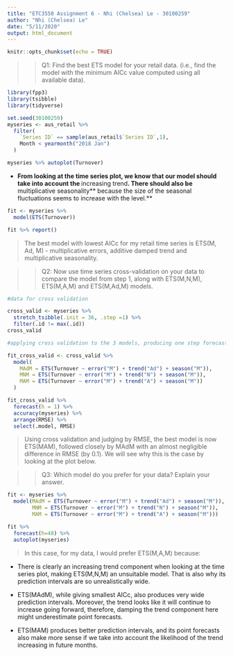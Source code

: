 ---
title: "ETC3550 Assignment 6 - Nhi (Chelsea) Le - 30100259"
author: "Nhi (Chelsea) Le"
date: "5/11/2020"
output: html_document
---

```{r setup, include=FALSE}
knitr::opts_chunk$set(echo = TRUE)
```

>> Q1:  Find the best ETS model for your retail data. (i.e., find the model with the minimum AICc value computed using all available data).

```{r}
library(fpp3)
library(tsibble)
library(tidyverse)

set.seed(30100259)
myseries <- aus_retail %>%
  filter(
    `Series ID` == sample(aus_retail$`Series ID`,1),
    Month < yearmonth("2018 Jan")
  )
```

```{r}
myseries %>% autoplot(Turnover)
```
* **From looking at the time series plot, we know that our model should take into account the **increasing trend**. There should also be **multiplicative seasonality** because the size of the seasonal fluctuations seems to increase with the level.**

```{r}
fit <- myseries %>% 
  model(ETS(Turnover))

fit %>% report()
```

> The best model with lowest AICc for my retail time series is ETS(M, Ad, M) - multiplicative errors, additive damped trend and multiplicative seasonality. 

>> Q2: Now use time series cross-validation on your data to compare the model from step 1, along with ETS(M,N,M), ETS(M,A,M) and ETS(M,Ad,M) models. 

```{r}
#data for cross validation

cross_valid <- myseries %>% 
  stretch_tsibble(.init = 36, .step =1) %>% 
  filter(.id != max(.id))
cross_valid
```

```{r}

#applying cross validation to the 3 models, producing one step forecasts and comparing the RMSEs

fit_cross_valid <- cross_valid %>% 
  model(
    MAdM = ETS(Turnover ~ error("M") + trend("Ad") + season("M")),
    MNM = ETS(Turnover ~ error("M") + trend("N") + season("M")),
    MAM = ETS(Turnover ~ error("M") + trend("A") + season("M"))
  )

fit_cross_valid %>%
  forecast(h = 1) %>%
  accuracy(myseries) %>% 
  arrange(RMSE) %>% 
  select(.model, RMSE)
```
> Using cross validation and judging by RMSE, the best model is now ETS(MAM), followed closely by MAdM with an almost negligible difference in RMSE (by 0.1). We will see why this is the case by looking at the plot below.

>> Q3: Which model do you prefer for your data? Explain your answer.

```{r}
fit <- myseries %>% 
  model(MAdM = ETS(Turnover ~ error("M") + trend("Ad") + season("M")),
        MNM = ETS(Turnover ~ error("M") + trend("N") + season("M")), 
        MAM = ETS(Turnover ~ error("M") + trend("A") + season("M"))) 

fit %>%
  forecast(h=48) %>%
  autoplot(myseries)

```

> In this case, for my data, I would prefer ETS(M,A,M) because: 

* There is clearly an increasing trend component when looking at the time series plot, making ETS(M,N,M) an unsuitable model. That is also why its prediction intervals are so unrealistically wide. 

* ETS(MAdM), while giving smallest AICc, also produces very wide prediction intervals. Moreover, the trend looks like it will continue to increase going forward, therefore, damping the trend component here might underestimate point forecasts. 

* ETS(MAM) produces better prediction intervals, and its point forecasts also make more sense if we take into account the likelihood of the trend increasing in future months. 




